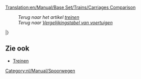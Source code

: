 [[Translation:en/Manual/Base Set/Trains/Carriages Comparison]]

:''Terug naar het artikel [[nl/Manual/Treinen|treinen]]''
:''Terug naar [[nl/Manual/Base Set/Voertuigenvergelijkingstabel|Vergelijkingstabel van voertuigen]]''
{{nl/Manual/Base Set/Trains/TreinWagonKop}}

{{en/Manual/Base Set/Trains/TrainCarriageRow|climate=GAT_
|name=[[nl/Manual/Base Set/Trains/Gepantserde wagon|Gepantserde wagon]]
|costGBP=1,494
|costUSD=2,988
|weightEmpty=30
|weightRail=32
|weightMonoRail=33 
|weightMagLev=33
|cargoType=kostbaarheden/goud/diamanten
|capacityRail=20 zakken
|capacityMonoRail=25 zakken
|capacityMagLev=27 zakken
}}

{{en/Manual/Base Set/Trains/TrainCarriageRow|
___S|[[nl/Manual/Base Set/Trains/Batterijwagon|Batterijwagon]]|1,148|2,296|18|23|24|25|batterijen|22|27|29}}

{{en/Manual/Base Set/Trains/TrainCarriageRow|
___S|[[nl/Manual/Base Set/Trains/Bellenwagon|Bellenwagon]]|1,113|2,226|21|22|22|22|bellen|20|25|27}}

{{en/Manual/Base Set/Trains/TrainCarriageRow|
___S|[[nl/Manual/Base Set/Trains/Suikerspinnenwagon|Suikerspinnenwagon]]|1,042|2,084|20|50|55|57|suikerspin|30 ton|35 ton|37 ton}}

{{en/Manual/Base Set/Trains/TrainCarriageRow|
GA__|[[nl/Manual/Base Set/Trains/Kolenwagon|Kolenwagon]]|1,031|2,062|18|48|53|55|kolen|30 ton|35 ton|37 ton}}

{{en/Manual/Base Set/Trains/TrainCarriageRow|
___S|[[nl/Manual/Base Set/Trains/Colatanker|Colatanker]]|1,066|2,132|24|49|54|56|cola|25.000 liter|30.000 liter|32.000 liter}}

{{en/Manual/Base Set/Trains/TrainCarriageRow|
__T_|[[nl/Manual/Base Set/Trains/Koperwagon|Koperwagon]]|1,048|2,096|19|49|54|56|kopererts|30 ton|35 ton|37 ton}}

{{en/Manual/Base Set/Trains/TrainCarriageRow|
___S|[[nl/Manual/Base Set/Trains/Frisdrankwagon|Frisdrankwagon]]|1,130|2,260|18|21|21|22|frisdrank|25|30|32}}

{{en/Manual/Base Set/Trains/TrainCarriageRow|
_AT_|[[nl/Manual/Base Set/Trains/Voedselwagon|Voedselwagon]]|1,119|2,238|22|47|52|54|voedsel|25 ton|30 ton|32 ton}}

{{en/Manual/Base Set/Trains/TrainCarriageRow|
__T_|[[nl/Manual/Base Set/Trains/Fruitwagon|Fruitwagon]]|1,066|2,132|18|43|48|50|fruit|25 ton|30 ton|32 ton}}

{{en/Manual/Base Set/Trains/TrainCarriageRow|
GAT_|[[nl/Manual/Base Set/Trains/Goederenwagon|Goederenwagon]]|1,113|2,226|21|33|36|37|goederen|25 kratten|30 kratten|32 kratten}}

{{en/Manual/Base Set/Trains/TrainCarriageRow|
GAT_|[[nl/Manual/Base Set/Trains/Graanwagon|Graanwagon]]|1,066|2,132|19|49|54|56|graan|30 ton|35 ton|37 ton}}

{{en/Manual/Base Set/Trains/TrainCarriageRow|
G___|[[nl/Manual/Base Set/Trains/IJzerertswagon|IJzerertswagon]]|1,048|2,096|19|49|54|56|ijzererts|30 ton|35 ton|37 ton}}

{{en/Manual/Base Set/Trains/TrainCarriageRow|
GA__|[[nl/Manual/Base Set/Trains/Veewagon|Veewagon]]|1,125|2,250|20|24|25|26|vee|25 items|30 items|32 items}}

{{en/Manual/Base Set/Trains/TrainCarriageRow|
GATS|[[nl/Manual/Base Set/Trains/Postwagon|Postwagon]]|1,335|2,670|21|28|29|30|post|30 zakken|35 zakken|37 zakken}}

{{en/Manual/Base Set/Trains/TrainCarriageRow|
GAT_|[[nl/Manual/Base Set/Trains/Olietanker|Olietanker]]|1,171|2,342|24|54|59|61|olie|30.000|35.000|37.000 liter}}

{{en/Manual/Base Set/Trains/TrainCarriageRow|
_A__|[[nl/Manual/Base Set/Trains/Papierwagon|Papierwagon]]|1,148|2,296|18|38|43|45|papier|20 ton|25 ton|27 ton}}

{{en/Manual/Base Set/Trains/TrainCarriageRow|
GATS|[[nl/Manual/Base Set/Trains/Passagierswagon|Passagierswagon]]|1,447|2,894|25|27|27|27|passagiers|40|45|47}}

{{en/Manual/Base Set/Trains/TrainCarriageRow|
___S|[[nl/Manual/Base Set/Trains/Plasticwagon|Plasticwagon]]|1,119|2,238|18|48|53|55|plastic|30.000 liter|35.000 liter|37.000 liter}}

{{en/Manual/Base Set/Trains/TrainCarriageRow|
__T_|[[nl/Manual/Base Set/Trains/Rubberwagon|Rubberwagon]]|1,083|2,166|19|40|45|47|rubber|21.000 liter|26.000 liter|28.000 liter}}

{{en/Manual/Base Set/Trains/TrainCarriageRow|
G___|[[nl/Manual/Base Set/Trains/Staalwagon|Staalwagon]]|1,148|2,296|18|38|43|45|staal|20 ton|25 ton|27 ton}}

{{en/Manual/Base Set/Trains/TrainCarriageRow|
___S|[[nl/Manual/Base Set/Trains/Suikerwagon|Suikerwagon]]|1,031|2,062|19|49|54|56|suiker|30 ton|35 ton|37 ton}}

{{en/Manual/Base Set/Trains/TrainCarriageRow|
___S|[[nl/Manual/Base Set/Trains/Snoepwagon|Snoepwagon]]|1,060|2,120|21|28|30|31|snoep|25 zakken|30 zakken|32 zakken}}

{{en/Manual/Base Set/Trains/TrainCarriageRow|
___S|[[nl/Manual/Base Set/Trains/Toffeewagon|Toffeewagon]]|1,125|2,250|20|50|55|57|toffee|30 ton|35 ton|37 ton}}

{{en/Manual/Base Set/Trains/TrainCarriageRow|
___S|[[nl/Manual/Base Set/Trains/Speelgoedwagon|Speelgoedwagon]]|1,072|2,144|21|23|24|24|speelgoed|20|25|27}}

{{en/Manual/Base Set/Trains/TrainCarriageRow|
__T_|[[nl/Manual/Base Set/Trains/Watertanker|Watertanker]]|1,166|2,332|25|50|55|57|water|25.000 liter|30.000 liter|32.000 liter}}

{{en/Manual/Base Set/Trains/TrainCarriageRow|
GAT_|[[nl/Manual/Base Set/Trains/Houtwagon|Houtwagon]]|1,060|2,120|16|46|51|53|hout|30 ton|35 ton|37 ton}}

|}

==Zie ook==
* [[nl/Manual/Treinen#lijst-van-treinlocomotieven-en-wagons|Treinen]]

[[Category:nl/Manual/Spoorwegen]]